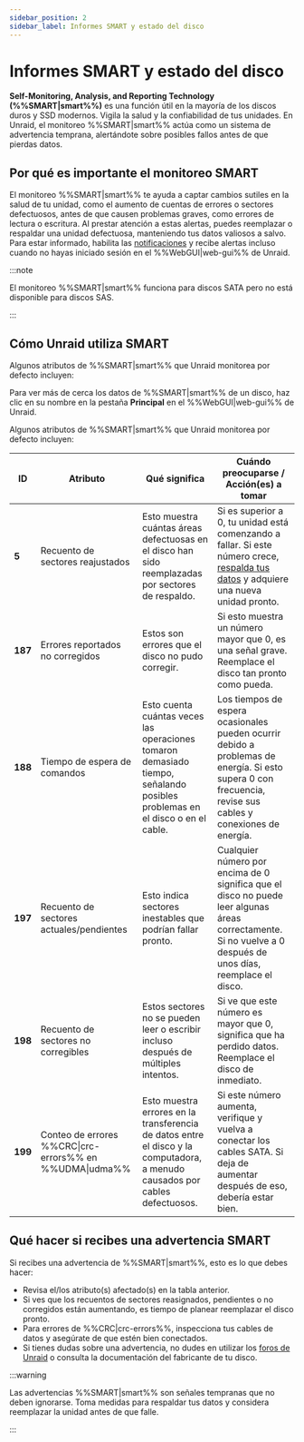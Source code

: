 ```yaml
---
sidebar_position: 2
sidebar_label: Informes SMART y estado del disco
---
```


# Informes SMART y estado del disco

**Self-Monitoring, Analysis, and Reporting Technology (%%SMART|smart%%)** es una función útil en la mayoría de los discos duros y SSD modernos. Vigila la salud y la confiabilidad de tus unidades. En Unraid, el monitoreo %%SMART|smart%% actúa como un sistema de advertencia temprana, alertándote sobre posibles fallos antes de que pierdas datos.

## Por qué es importante el monitoreo SMART

El monitoreo %%SMART|smart%% te ayuda a captar cambios sutiles en la salud de tu unidad, como el aumento de cuentas de errores o sectores defectuosos, antes de que causen problemas graves, como errores de lectura o escritura. Al prestar atención a estas alertas, puedes reemplazar o respaldar una unidad defectuosa, manteniendo tus datos valiosos a salvo. Para estar informado, habilita las [notificaciones](../../getting-started/set-up-unraid/customize-unraid-settings.mdx#notification-settings) y recibe alertas incluso cuando no hayas iniciado sesión en el %%WebGUI|web-gui%% de Unraid.

:::note

El monitoreo %%SMART|smart%% funciona para discos SATA pero no está disponible para discos SAS.

:::

## Cómo Unraid utiliza SMART

Algunos atributos de %%SMART|smart%% que Unraid monitorea por defecto incluyen:

Para ver más de cerca los datos de %%SMART|smart%% de un disco, haz clic en su nombre en la pestaña **Principal** en el %%WebGUI|web-gui%% de Unraid.

Algunos atributos de %%SMART|smart%% que Unraid monitorea por defecto incluyen:

| **ID**  | **Atributo**                                            | **Qué significa**                                                                                                            | **Cuándo preocuparse / Acción(es) a tomar**                                                                                                                                                                                                   |
| ------- | ------------------------------------------------------- | ---------------------------------------------------------------------------------------------------------------------------- | --------------------------------------------------------------------------------------------------------------------------------------------------------------------------------------------------------------------------------------------- |
| **5**   | Recuento de sectores reajustados                        | Esto muestra cuántas áreas defectuosas en el disco han sido reemplazadas por sectores de respaldo.                           | Si es superior a 0, tu unidad está comenzando a fallar. Si este número crece, [respalda tus datos](../../getting-started/set-up-unraid/complete-your-post-setup-essentials.mdx#back-up-your-flash-device) y adquiere una nueva unidad pronto. |
| **187** | Errores reportados no corregidos                        | Estos son errores que el disco no pudo corregir.                                                                             | Si esto muestra un número mayor que 0, es una señal grave. Reemplace el disco tan pronto como pueda.                                                                                                                                          |
| **188** | Tiempo de espera de comandos                            | Esto cuenta cuántas veces las operaciones tomaron demasiado tiempo, señalando posibles problemas en el disco o en el cable.  | Los tiempos de espera ocasionales pueden ocurrir debido a problemas de energía. Si esto supera 0 con frecuencia, revise sus cables y conexiones de energía.                                                                                   |
| **197** | Recuento de sectores actuales/pendientes                | Esto indica sectores inestables que podrían fallar pronto.                                                                   | Cualquier número por encima de 0 significa que el disco no puede leer algunas áreas correctamente. Si no vuelve a 0 después de unos días, reemplace el disco.                                                                                 |
| **198** | Recuento de sectores no corregibles                     | Estos sectores no se pueden leer o escribir incluso después de múltiples intentos.                                           | Si ve que este número es mayor que 0, significa que ha perdido datos. Reemplace el disco de inmediato.                                                                                                                                        |
| **199** | Conteo de errores %%CRC\|crc-errors%% en %%UDMA\|udma%% | Esto muestra errores en la transferencia de datos entre el disco y la computadora, a menudo causados por cables defectuosos. | Si este número aumenta, verifique y vuelva a conectar los cables SATA. Si deja de aumentar después de eso, debería estar bien.                                                                                                                |

## Qué hacer si recibes una advertencia SMART

Si recibes una advertencia de %%SMART|smart%%, esto es lo que debes hacer:

- Revisa el/los atributo(s) afectado(s) en la tabla anterior.
- Si ves que los recuentos de sectores reasignados, pendientes o no corregidos están aumentando, es tiempo de planear reemplazar el disco pronto.
- Para errores de %%CRC&#124;crc-errors%%, inspecciona tus cables de datos y asegúrate de que estén bien conectados.
- Si tienes dudas sobre una advertencia, no dudes en utilizar los [foros de Unraid](https://forums.unraid.net/) o consulta la documentación del fabricante de tu disco.

:::warning

Las advertencias %%SMART|smart%% son señales tempranas que no deben ignorarse. Toma medidas para respaldar tus datos y considera reemplazar la unidad antes de que falle.

:::
